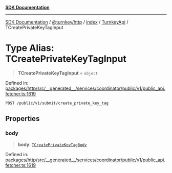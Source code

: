[**SDK Documentation**](../../../../../../README.mdx)

***

[SDK Documentation](../../../../../../packages.mdx) / [@turnkey/http](../../../../README.mdx) / [index](../../../README.mdx) / [TurnkeyApi](../README.mdx) / TCreatePrivateKeyTagInput

# Type Alias: TCreatePrivateKeyTagInput

> **TCreatePrivateKeyTagInput** = `object`

Defined in: [packages/http/src/\_\_generated\_\_/services/coordinator/public/v1/public\_api.fetcher.ts:1619](https://github.com/tkhq/sdk/blob/078f5423e923fbd1d7fd39440402d7f01d09c3d0/packages/http/src/__generated__/services/coordinator/public/v1/public_api.fetcher.ts#L1619)

`POST /public/v1/submit/create_private_key_tag`

## Properties

### body

> **body**: [`TCreatePrivateKeyTagBody`](TCreatePrivateKeyTagBody.mdx)

Defined in: [packages/http/src/\_\_generated\_\_/services/coordinator/public/v1/public\_api.fetcher.ts:1619](https://github.com/tkhq/sdk/blob/078f5423e923fbd1d7fd39440402d7f01d09c3d0/packages/http/src/__generated__/services/coordinator/public/v1/public_api.fetcher.ts#L1619)
